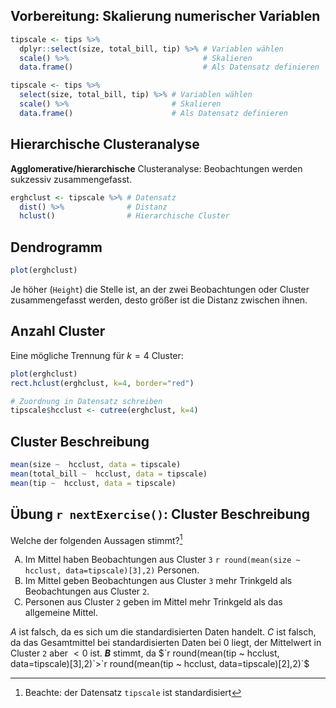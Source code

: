 ## Vorbereitung: Skalierung numerischer Variablen

```r
tipscale <- tips %>% 
  dplyr::select(size, total_bill, tip) %>% # Variablen wählen
  scale() %>%                              # Skalieren 
  data.frame()                             # Als Datensatz definieren
```
```r
tipscale <- tips %>% 
  select(size, total_bill, tip) %>% # Variablen wählen
  scale() %>%                       # Skalieren 
  data.frame()                      # Als Datensatz definieren
```

## Hierarchische Clusteranalyse

**Agglomerative/hierarchische** Clusteranalyse: Beobachtungen werden sukzessiv zusammengefasst. 

```r
erghclust <- tipscale %>% # Datensatz
  dist() %>%              # Distanz
  hclust()                # Hierarchische Cluster
```


## Dendrogramm

```r
plot(erghclust)
```
Je höher (`Height`) die Stelle ist, an der zwei Beobachtungen oder Cluster zusammengefasst werden, desto größer ist die Distanz zwischen ihnen.


## Anzahl Cluster

Eine mögliche Trennung für $k=4$ Cluster:

```r
plot(erghclust)
rect.hclust(erghclust, k=4, border="red")

# Zuordnung in Datensatz schreiben
tipscale$hcclust <- cutree(erghclust, k=4)
```


## Cluster Beschreibung

```r
mean(size ~  hcclust, data = tipscale)
mean(total_bill ~  hcclust, data = tipscale)
mean(tip ~  hcclust, data = tipscale)
```


## Übung `r nextExercise()`: Cluster Beschreibung {.exercise type=A-B-C answer=B}

Welche der folgenden Aussagen stimmt?^[Beachte: der Datensatz `tipscale` ist standardisiert]

A.  Im Mittel haben Beobachtungen aus Cluster `3` `r round(mean(size ~  hcclust, data=tipscale)[3],2)` Personen.
B.  Im Mittel geben Beobachtungen aus Cluster `3` mehr Trinkgeld als  Beobachtungen aus Cluster `2`.
C.  Personen aus Cluster `2` geben im Mittel mehr Trinkgeld als das allgemeine Mittel. 

<div class="notes">
*A* ist falsch, da es sich um die standardisierten Daten handelt. *C* ist falsch, da das Gesamtmittel bei standardisierten Daten bei $0$ liegt, der Mittelwert in Cluster `2` aber $<0$ ist. ***B*** stimmt, da $`r round(mean(tip ~  hcclust, data=tipscale)[3],2)`>`r round(mean(tip ~  hcclust, data=tipscale)[2],2)`$
</div>
